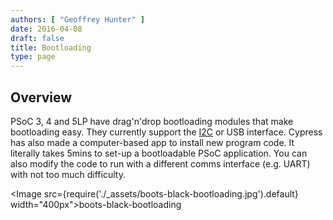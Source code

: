 ```yaml
---
authors: [ "Geoffrey Hunter" ]
date: 2016-04-08
draft: false
title: Bootloading
type: page
---
```


## Overview

PSoC 3, 4 and 5LP have drag'n'drop bootloading modules that make bootloading easy. They currently support the [I2C](/electronics/communication-protocols/i2c-communication-protocol/) or USB interface. Cypress has also made a computer-based app to install new program code. It literally takes 5mins to set-up a bootloadable PSoC application. You can also modify the code to run with a different comms interface (e.g. UART) with not too much difficulty.

<Image src={require('./_assets/boots-black-bootloading.jpg').default} width="400px">boots-black-bootloading</Image>
